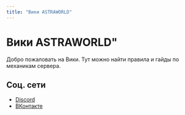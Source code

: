 ```yaml
---
title: "Вики ASTRAWORLD"
---
```


# Вики ASTRAWORLD"

Добро пожаловать на Вики. Тут можно найти правила и гайды по механикам сервера.

## Соц. сети

- [Discord](https://astraworld.club/discord)
- [ВКонтакте](https://astraworld.club/vk)
